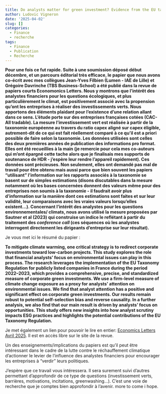 ```yaml
---
title: Do analysts matter for green investment? Evidence from the EU taxonomy
author: Ludovic Vigneron
date: '2025-04-02'
slug: []
categories:
  - Finance
  - recherche
tags:
  - Finance
  - Publication
  - Recherche
---
```


**Pour une fois ce fut rapide. Suite à une soumission déposé début décembre, et un parcours éditorial très efficace, le papier que nous avons co-écrit avec mes collègues Jean-Yves Filbien (Lumen - IAE de Lille) et Grégoire Davrinche (TBS Business-School) a été publié dans la revue de papiers courts Economonics Letters. Nous y montrons que l'intérêt des analystes financiers pour les questions écologiques, et plus particulièrement le climat, est positivement associé avec la propension qu'ont les entreprises à réaliser des investissements verts. Nous apportons des éléments plaidant pour l'existence d'une relation allant dans ce sens. L'étude porte sur des entreprises françaises cotées (CAC-All tradable). La mesure l'investissement vert est réalisée à partir de la taxonomie européenne au travers du ratio capex aligné sur capex éligible, autrement-dit de ce qui est fait réellement comparé à ce qu'il est a priori possible de faire selon la taxonomie. Les données utilisées sont celles des deux premières années de publication des informations pro format. Elles ont été recueillies à la main (je remercie pour cela mes co-auteurs qui m'ont épargné cette tache alors que je finalisais mes supports de soutenance de HDR - j'espère leur rendre l'appareil rapidement). Ces données sont précieuses. Non seulement, elles ont demandé pas mal de travail pour être obtenu mais aussi parce que bien souvent les papiers "utilisant" l'information sur les rapports associés à la taxonomie se basent sur de simples estimations (disons discutables dans la mesure notamment où les bases concernées donnent des valeurs même pour des entreprises non soumis à la taxonomie - il faudrait avoir plus d'information sur la manière dont ces estimations sont faites et sur leur validité, leur comparaisons avec les vraies valeurs lorsqu'elles existent...). Concernant l'intérêt des analystes pour les questions environnementales/ climats, nous avons utilisé la mesure proposées par Sautner et al (2023) qui construise un indice le reflétant à partir du traitement des *conference call* (ces séquences où les analystes interrogent directement les dirigeants d'entreprise sur leur résultat).**

Je vous met ici le résumé du papier :

**To mitigate climate warming, one critical strategy is to redirect corporate investments toward low-carbon projects. This study explores the role that financial analysts’ focus on environmental issues can play in this process. The research leverages the implementation of the EU Taxonomy Regulation for publicly listed companies in France during the period 2022–2023, which provides a comprehensive, precise, and standardized measure of corporate green investments. We use a firm-level measure of climate change exposure as a proxy for analysts’ attention on environmental issues. We find that analyst attention has a positive and significant effect on corporate green investments. Our results remain robust to potential self-selection bias and reverse causality. In a further analysis, we also find that our main result is driven by analysts’ focus on opportunities. This study offers new insights into how analyst scrutiny impacts ESG practices and highlights the potential contributions of the EU Taxonomy Regulation.**

Je met également un lien pour pouvoir le lire en entier: [Economics Letters Avril 2025](https://doi.org/10.1016/j.econlet.2025.112277). Il est en accès libre sur le site de la revue.

Un des enseignements/implications du papiers est qu'il peut être intéressant dans le cadre de la lutte contre le réchauffement climatique d'actionner le levier de l'influence des analystes financiers pour encourager les entreprises à "verdir" leurs politiques.

J'espère que ce travail vous intéressera. Il sera surement suivi d'autres permettant d'approfondir de ce type de questions (investissement verts, barrières, motivations, incitations, greenwashing...). C'est une voie de recherche que je comptes bien approfondir à l'avenir. more to come i hope.

